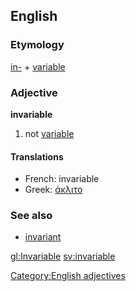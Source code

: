 == English ==
=== Etymology ===
[[in-]] + [[variable]]

=== Adjective ===
[[Category:English adjectives]]
'''invariable'''

# not [[variable]]

==== Translations ====
*French: invariable
*Greek: [[άκλιτο]]

===See also===
*[[invariant]]<!-- or is it a synonym? -->

[[gl:Invariable]]
[[sv:invariable]]